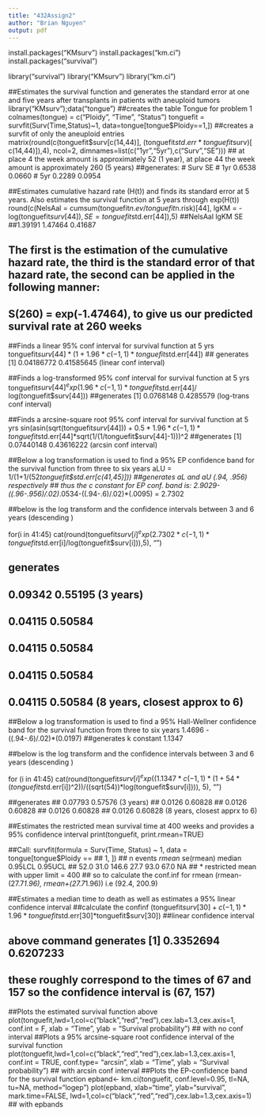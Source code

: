 ---
title: "432Assign2"
author: "Brian Nguyen"
output: pdf
---
install.packages("KMsurv")
install.packages("km.ci")
install.packages("survival")



library("survival")
library("KMsurv")
library("km.ci")

##Estimates the survival function and generates the standard error at one and five years after transplants in patients with aneuploid tumors
library("KMsurv");data("tongue") ##creates the table Tongue for problem 1
colnames(tongue) = c("Ploidy", "Time", "Status")
tonguefit = survfit(Surv(Time,Status)~1, data=tongue[tongue$Ploidy==1,])   ##creates a survfit of only the aneuploid entries
matrix(round(c(tonguefit$surv[c(14,44)], (tonguefit$std.err*tonguefit$surv)[
    c(14,44)]),4), ncol=2, dimnames=list(c("1yr","5yr"),c("Surv","SE"))) ## at place 4 the week amount is approximately 52 (1 year), at place 44 the week amount is approximately 260 (5 years)
##generates:
#     Surv     SE
# 1yr 0.6538 0.0660
# 5yr 0.2289 0.0954


##Estimates cumulative hazard rate (H(t)) and finds its standard error at 5 years. Also estimates the survival function at 5 years through exp(H(t))
round(c(NelsAal = cumsum(tonguefit$n.ev/tonguefit$n.risk)[44], lgKM = 
    -log(tonguefit$surv[44]), SE = tonguefit$std.err[44]),5)
##NelsAal    lgKM      SE 
##1.39191 1.47464 0.41687 

## The first is the estimation of the cumulative hazard rate, the third is the standard error of that hazard rate, the second can be applied in the following manner:
## S(260) = exp(-1.47464), to give us our predicted survival rate at 260 weeks

##Finds a linear 95% conf interval for survival function at 5 yrs
tonguefit$surv[44]*(1 + 1.96*c(-1,1)*tonguefit$std.err[44])
## generates [1] 0.04186772 0.41585645 (linear conf interval)

##Finds a log-transformed 95% conf interval for survival function at 5 yrs
tonguefit$surv[44]^exp(1.96*c(-1,1)*tonguefit$std.err[44]/
          log(tonguefit$surv[44]))
##generates [1] 0.0768148 0.4285579 (log-trans conf interval)

##Finds a arcsine-square root 95% conf interval for survival function at 5 yrs
sin(asin(sqrt(tonguefit$surv[44]))+0.5*1.96*c(-1,1)*
       tonguefit$std.err[44]*sqrt(1/(1/tonguefit$surv[44]-1)))^2
##generates [1] 0.07440148 0.43616222 (arcsin conf interval)

##Below a log transformation is used to find a 95% EP confidence band for the survival function from three to six years
aLU = 1/(1+1/(52*tonguefit$std.err[c(41,45)])) ##generates aL and aU (.94, .956) respectively
## thus the c constant for EP conf. band is:
2.9029-((.96-.956)/.02)*.0534-((.94-.6)/.02)*(.0095) = 2.7302

##below is the log transform and the confidence intervals between 3 and 6 years (descending )

for(i in 41:45) cat(round(tonguefit$surv[i]^exp(2.7302*c(-1,1)*
      tonguefit$std.err[i]/log(tonguefit$surv[i])),5), "\n")

## generates 
## 0.09342 0.55195 (3 years)
## 0.04115 0.50584 
## 0.04115 0.50584 
## 0.04115 0.50584 
## 0.04115 0.50584 (8 years, closest approx to 6)

##Below a log transformation is used to find a 95% Hall-Wellner confidence band for the survival function from three to six years
1.4696 - ((.94-.6)/.02)*(0.0197) ##generates k constant 1.1347

##below is the log transform and the confidence intervals between 3 and 6 years (descending )

for (i in 41:45) cat(round(tonguefit$surv[i]^exp((1.1347*c(-1,1)*(1+54*(tonguefit$std.err[i])^2))/((sqrt(54))*log(tonguefit$surv[i]))), 5), "\n")

##generates 
## 0.07793 0.57576 (3 years)
## 0.0126 0.60828 
## 0.0126 0.60828 
## 0.0126 0.60828 
## 0.0126 0.60828  (8 years, closest apprx to 6)

##Estimates the restricted mean survival time at 400 weeks and provides a 95% confidence interval
print(tonguefit, print.rmean=TRUE)

##Call: survfit(formula = Surv(Time, Status) ~ 1, data = tongue[tongue$Ploidy == 
##    1, ])
##       n     events     *rmean *se(rmean)     median    0.95LCL    0.95UCL 
##      52.0       31.0      146.6       27.7       93.0       67.0         NA 
##    * restricted mean with upper limit =  400 
## so to calculate the conf.inf for rmean (rmean-(27.7*1.96), rmean+(27.7*1.96)) i.e (92.4, 200.9)

##Estimates a median time to death as well as estimates a 95% linear confidence interval
##calculate the confinf 
    (tonguefit$surv[30] + c(-1,1)*1.96*tonguefit$std.err[30]*tonguefit$surv[30]) ##linear confidence interval

## above command generates [1] 0.3352694 0.6207233
## these roughly correspond to the times of 67 and 157 so the confidence interval is (67, 157)


##Plots the estimated survival function above
plot(tonguefit,lwd=1,col=c("black","red","red"),cex.lab=1.3,cex.axis=1, conf.int = F, xlab = "Time", ylab = "Survival probability") ## with no conf interval
##Plots a 95% arcsine-square root confidence interval of the survival function
plot(tonguefit,lwd=1,col=c("black","red","red"),cex.lab=1.3,cex.axis=1, conf.int = TRUE, conf.type= "arcsin", xlab = "Time", ylab = "Survival probability") ## with arcsin conf interval
##Plots the EP-confidence band for the survival function
epband<- km.ci(tonguefit, conf.level=0.95, tl=NA, tu=NA, method="logep")
plot(epband, xlab="time", ylab="survival", mark.time=FALSE, lwd=1,col=c("black","red","red"),cex.lab=1.3,cex.axis=1) ## with epbands


